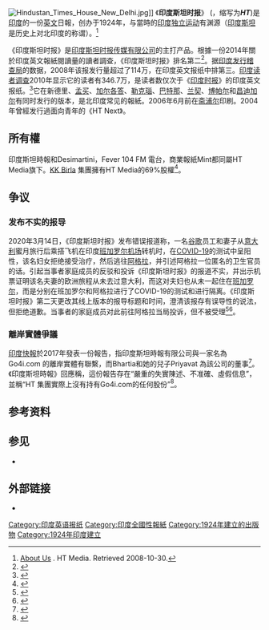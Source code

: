 {{Infobox newspaper
|name         = Hindustan Times 
|logo         =
|image        =
|caption      = The 28 March 2010 front page of<br />''Hindustan Times''
|type         = [[日報|日報]]
|political    = [[中間派|中間派]]<ref>{{Cite web |url=http://www.worldpress.org/newspapers/ASIA/India.cfm |title=India - World Newspapers and Magazines - Worldpress.org<!-- Bot generated title --> |accessdate=2011-02-15 |archive-date=2012-09-12 |archive-url=https://www.webcitation.org/6AcqJNZlD?url=http://www.worldpress.org/newspapers/ASIA/India.cfm |dead-url=no }}</ref> {{le|All Parties Hurriyat Conference|All Parties Hurriyat Conference|Pro-Hurriyat}}<ref>{{Cite web |url=http://www.hindustantimes.com/analysis/there-s-no-alternative-yet-hurriyat-still-relevant-in-j-k/article1-1330607.aspx |title=There's no alternative yet: Hurriyat still relevant in J-K |access-date=2015-03-29 |archive-date=2015-08-06 |archive-url=https://web.archive.org/web/20150806225959/http://www.hindustantimes.com/analysis/there-s-no-alternative-yet-hurriyat-still-relevant-in-j-k/article1-1330607.aspx |dead-url=yes |first1=Fahad |last1=Shah|language=en-gb}}</ref><ref>{{Cite web |url=http://tribune.com.pk/story/49238/two-thirds-in-indian-kashmir-want-independence-poll/ |title=Two thirds in Indian Kashmir want independence: poll |language=en-gb|access-date=2015-03-29 |archive-date=2021-02-25 |archive-url=https://web.archive.org/web/20210225082600/https://tribune.com.pk/story/49238/two-thirds-in-indian-kashmir-want-independence-poll |dead-url=no|work=tribune.com }}</ref><ref>{{Cite web |url=http://www.hindustantimes.com/books/more-fact-than-fiction/article1-1167645.aspx |title=More fact than fiction |access-date=2015-03-29 |archive-date=2015-04-02 |archive-url=https://web.archive.org/web/20150402110620/http://www.hindustantimes.com/books/more-fact-than-fiction/article1-1167645.aspx |dead-url=yes|date=2013-12-30 |language=en-gb |publisher=印度斯坦時報}}</ref><ref>{{Cite web |title=Kashmir to host spring lit fest with 'protest in expression' theme|url=http://www.hindustantimes.com/jandk/kashmir-to-host-spring-lit-fest-with-protest-in-expression-theme/article1-1331239.aspx |access-date=2015-03-29 |archive-date=2015-08-10 |archive-url=https://web.archive.org/web/20150810204459/http://www.hindustantimes.com/jandk/kashmir-to-host-spring-lit-fest-with-protest-in-expression-theme/article1-1331239.aspx |dead-url=yes |last1=Ashiq |first1=Peerzada|language=en-gb |publisher=印度斯坦時報 }}</ref>
|owners       = [[HT_Media_Ltd|HT Media Ltd]]
|chiefeditor  = [[Sanjoy_Narayan|Sanjoy Narayan]]
|format       = [[寬幅|寬幅]]
|foundation   = 1924年
|language     = 英語
|sister newspapers = [[Hindustan_Dainik|Hindustan Dainik]]
|headquarters = 18-20 Kasturba Gandhi Marg, [[New_Delhi|New Delhi]] 110001<br />{{flag|IND}}
|circulation  = 每天1,321,807份<ref name=ABCIND>{{cite web| url= http://www.auditbureau.org/news/view/17| title= Details of language wise most circulated dailies for the audit period July-December 2013| publisher= [[Audit_Bureau_of_Circulations|Audit Bureau of Circulations]]| accessdate= 2014-11-10| archive-date= 2019-09-05| archive-url= https://web.archive.org/web/20190905020103/http://auditbureau.org/news/view/17| dead-url= no}}</ref>
|circulation_date = 2013年12月
|oclc         = 231696742
|ISSN         =
|website      = [http://www.hindustantimes.com/ Hindustantimes.com]
}}
[[File:Hindustan_Times_House_New_Delhi.jpg|thumb]]]]
《'''印度斯坦时报'''》 ({{lang-en|'''''Hindustan Times'''''}}，缩写为'''''HT''''')是[[印度|印度]]的一份[[英文|英文]]日報，创办于1924年，与當時的[[印度独立运动|印度独立运动]]有渊源（[[印度斯坦|印度斯坦]]是历史上对北印度的称谓）。<ref>[http://www.htmedia.in/Section.aspx?Page=Page-HTMedia-AboutUs About Us] {{Wayback|url=http://www.htmedia.in/Section.aspx?Page=Page-HTMedia-AboutUs |date=20110310093557 }}. HT Media. Retrieved 2008-10-30.</ref>

《印度斯坦时报》是[[印度斯坦时报传媒有限公司|印度斯坦时报传媒有限公司]]的主打产品。根據一份2014年關於印度英文報紙閱讀量的讀者調查，《印度斯坦时报》排名第二<ref>{{cite news | url = http://www.mruc.net/sites/default/files/IRS%202014%20Topline%20Findings_0.pdf | title = Indian Readership Survey (IRS) 2014 | publisher = Newswatch.in | date = 2010-06-30 | language = en | accessdate = 2021-10-26 | archive-date = 2017-11-18 | archive-url = https://web.archive.org/web/20171118152927/http://www.mruc.net/sites/default/files/IRS%202014%20Topline%20Findings_0.pdf }}</ref>。据[[印度发行稽查局|印度发行稽查局]]的数据，2008年该报发行量超过了114万，在印度英文报纸中排第三。[[印度读者调查|印度读者调查]]2010年显示它的读者有346.7万，是读者数仅次于《[[印度时报|印度时报]]》的印度英文报纸。<ref>{{cite news
 |url         = http://www.newswatch.in/newsblog/7983
 |title       = Indian Readership Survey (IRS) 2010 — Quarter 1
 |publisher   = Newswatch.in
 |date        = 30 June 2010
 |accessdate  = 2007-10-16
 |deadurl     = yes
 |archiveurl  = https://web.archive.org/web/20110101162107/http://www.newswatch.in/newsblog/7983
 |archivedate = 2011-01-01
}}</ref>它在新德里、[[孟买|孟买]]、[[加尔各答|加尔各答]]、[[勒克瑙|勒克瑙]]、[[巴特那|巴特那]]、[[兰契|兰契]]、[[博帕尔|博帕尔]]和[[昌迪加尔|昌迪加尔]]有同时发行的版本，是北印度常见的報紙。2006年6月前在[[斋浦尔|斋浦尔]]印刷。2004年曾經发行過面向青年的《HT Next》。

== 所有權 ==
印度斯坦時報和Desimartini，Fever 104 FM 電台，商業報紙Mint都同屬HT Media旗下。[[KK_Birla|KK Birla]] 集團擁有HT Media的69%股權<ref>{{cite web |url=https://www.livemint.com/Companies/8Vzfp4uoQWWMh3lMBtV2aN/HT-Media8217s-net-arm-buys-social-networking-site-Desimar.html |title=HT Media's net arm buys social networking site Desimartini.com |website=Livemint |access-date=2021-10-24 |date=2007-09-21 |first1=Regina |last1=Anthony |first2=Priyanka |last2=Mehra |archive-date=2021-10-27 |archive-url=https://web.archive.org/web/20211027133814/https://www.livemint.com/Companies/8Vzfp4uoQWWMh3lMBtV2aN/HT-Media8217s-net-arm-buys-social-networking-site-Desimar.html }}</ref>。

==争议==
===发布不实的报导===
2020年3月14日，《印度斯坦时报》发布错误报道称，一名[[谷歌|谷歌]]员工和妻子从[[意大利|意大利]]蜜月旅行后乘搭飞机在印度[[班加罗尔机场|班加罗尔机场]]转机时，在[[COVID-19|COVID-19]]的测试中呈阳性，该名妇女拒绝接受治疗，然后逃往[[阿格拉|阿格拉]]，并引述阿格拉一位匿名的卫生官员的话。引起当事者家庭成员的反驳和投诉《印度斯坦时报》的报道不实，并出示机票证明该名夫妻的欧洲旅程从未去过意大利，而这对夫妇也从未一起住在[[班加罗尔|班加罗尔]]，而是分别在班加罗尔和阿格拉进行了COVID-19的测试和进行隔离。《印度斯坦时报》第二天更改其线上版本的报导标题和时间，澄清该报存有误导性的说法，但拒绝道歉。当事者的家庭成员对此前往阿格拉当局投诉，但不被受理<ref>{{Cite web|title=Times of India Misreports Agra Woman Fleeing After Coronavirus Tests|url=https://www.boomlive.in/coronavirustopstories/times-of-india-misreports-agra-woman-fleeing-after-coronavirus-tests-7229|accessdate=2021-02-15|date=2020-03-15|last=Niranjankumar|first=Nivedita|work=www.boomlive.in|language=en|archive-date=2021-01-26|archive-url=https://web.archive.org/web/20210126145540/https://www.boomlive.in/coronavirustopstories/times-of-india-misreports-agra-woman-fleeing-after-coronavirus-tests-7229|dead-url=no}}</ref><ref>{{Cite web|title=Techie had not tested positive when his wife left Bengaluru: Google - Times of India|url=https://timesofindia.indiatimes.com/city/agra/techie-had-not-tested-positive-when-his-wife-left-bengaluru-google/articleshow/74618637.cms|accessdate=2021-02-15|language=en|archive-date=2021-01-02|archive-url=https://web.archive.org/web/20210102095742/https://timesofindia.indiatimes.com/city/agra/techie-had-not-tested-positive-when-his-wife-left-bengaluru-google/articleshow/74618637.cms|dead-url=no|publisher=The Times of India|first1=Arvind |last1=Chauhan |first2= Deepak |last2=Lavania}}</ref>。

===離岸實體爭議===
[[印度快報|印度快報]]於2017年發表一份報告，指印度斯坦時報有限公司與一家名為 Go4i.com 的離岸實體有聯繫，而Bhartia和她的兒子Priyavat 為該公司的董事<ref>{{cite web|url=https://caravanmagazine.in/media/history-repeating-shobhana-bhartias-hindustan-times|title=History repeating at Shobhana Bhartia's Hindustan Times|last=Dev|first=Atul|website=The Caravan|access-date=2021-10-24|language=en|archive-date=2022-03-16|archive-url=https://web.archive.org/web/20220316185834/https://caravanmagazine.in/media/history-repeating-shobhana-bhartias-hindustan-times}}</ref>。《印度斯坦時報》回應稱，這份報告存在“嚴重的失實陳述、不准確、虛假信息”，並稱“HT 集團實際上沒有持有Go4i.com的任何股份”<ref>{{cite web|url=https://www.hindustantimes.com/business-news/the-hindustan-times-ltd-explains-details-of-bermuda-company/story-I2PcdK3aQxbvOE88lvSZuN.html|title=The Hindustan Times Ltd explains details of Bermuda company|language=en-gb|publisher=印度斯坦時報|date=2017-09-17|access-date=2021-10-26|archive-date=2022-05-12|archive-url=https://web.archive.org/web/20220512104148/https://www.hindustantimes.com/business-news/the-hindustan-times-ltd-explains-details-of-bermuda-company/story-I2PcdK3aQxbvOE88lvSZuN.html}}</ref>。

==参考资料==
{{reflist}}

== 参见 ==

* {{Translink|en|List of newspapers in India|印度报纸列表|印度报纸列表}}

== 外部链接 ==

* {{Official website|http://hindustantimes.com/}}

[[Category:印度英语报纸|Category:印度英语报纸]]
[[Category:印度全國性報紙|Category:印度全國性報紙]]
[[Category:1924年建立的出版物|Category:1924年建立的出版物]]
[[Category:1924年印度建立|Category:1924年印度建立]]